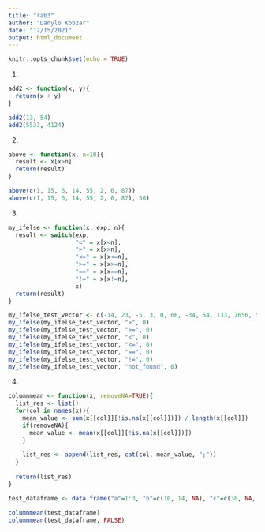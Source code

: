 ```yaml
---
title: "lab3"
author: "Danylo Kobzar"
date: "12/15/2021"
output: html_document
---
```


```r
knitr::opts_chunk$set(echo = TRUE)
```

1.

```r
add2 <- function(x, y){
  return(x + y)
}

add2(13, 54)
add2(5533, 4124)
```

2.

```r
above <- function(x, n=10){
  result <- x[x>n]
  return(result)
}

above(c(1, 15, 6, 14, 55, 2, 6, 87))
above(c(1, 15, 6, 14, 55, 2, 6, 87), 50)
```

3.

```r

my_ifelse <- function(x, exp, n){
  result <- switch(exp, 
                   "<" = x[x<n],
                   ">" = x[x>n],
                   "<=" = x[x<=n],
                   ">=" = x[x>=n],
                   "==" = x[x==n],
                   "!=" = x[x!=n],
                   x)
  return(result)
}

my_ifelse_test_vector <- c(-14, 23, -5, 3, 0, 66, -34, 54, 133, 7656, 5, -545, 34)
my_ifelse(my_ifelse_test_vector, ">", 0)
my_ifelse(my_ifelse_test_vector, ">=", 0)
my_ifelse(my_ifelse_test_vector, "<", 0)
my_ifelse(my_ifelse_test_vector, "<=", 0)
my_ifelse(my_ifelse_test_vector, "==", 0)
my_ifelse(my_ifelse_test_vector, "!=", 0)
my_ifelse(my_ifelse_test_vector, "not_found", 0)
```

4.

```r
columnmean <- function(x, removeNA=TRUE){
  list_res <- list()
  for(col in names(x)){
    mean_value <- sum(x[[col]][!is.na(x[[col]])]) / length(x[[col]])
    if(removeNA){
      mean_value <- mean(x[[col]][!is.na(x[[col]])])
    }
    
    list_res <- append(list_res, cat(col, mean_value, ";"))
  }
  
  return(list_res)
}

test_dataframe <- data.frame("a"=1:3, "b"=c(10, 14, NA), "c"=c(30, NA, NA))

columnmean(test_dataframe)
columnmean(test_dataframe, FALSE)
```



